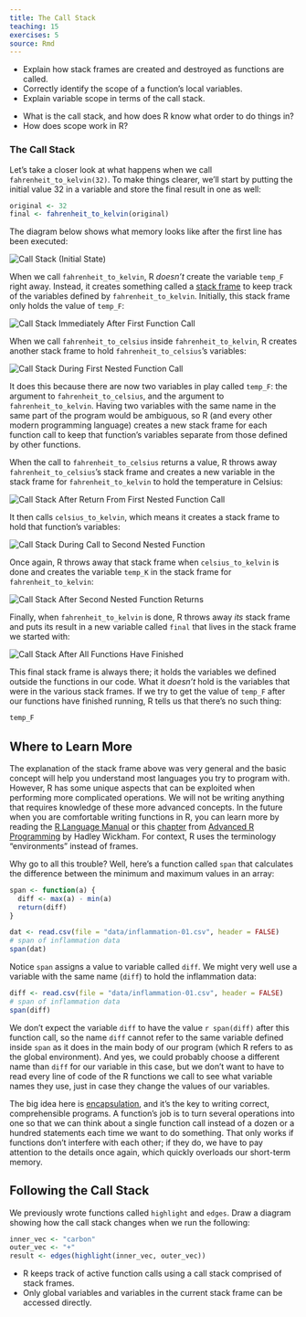 ```yaml
---
title: The Call Stack
teaching: 15
exercises: 5
source: Rmd
---
```


::::::::::::::::::::::::::::::::::::::: objectives

- Explain how stack frames are created and destroyed as functions are called.
- Correctly identify the scope of a function's local variables.
- Explain variable scope in terms of the call stack.

::::::::::::::::::::::::::::::::::::::::::::::::::

:::::::::::::::::::::::::::::::::::::::: questions

- What is the call stack, and how does R know what order to do things in?
- How does scope work in R?

::::::::::::::::::::::::::::::::::::::::::::::::::

### The Call Stack

Let's take a closer look at what happens when we call `fahrenheit_to_kelvin(32)`.
To make things clearer,
we'll start by putting the initial value 32 in a variable and store the final result in one as well:

```r
original <- 32
final <- fahrenheit_to_kelvin(original)
```

The diagram below shows what memory looks like after the first line has been executed:

<img src="fig/python-call-stack-01.svg" alt="Call Stack (Initial State)" />

When we call `fahrenheit_to_kelvin`, R *doesn't* create the variable `temp_F` right away.
Instead, it creates something called a [stack frame](../learners/reference.md#stack-frame) to keep track of the variables defined by `fahrenheit_to_kelvin`.
Initially, this stack frame only holds the value of `temp_F`:

<img src="fig/python-call-stack-02.svg" alt="Call Stack Immediately After First Function Call" />

When we call `fahrenheit_to_celsius` inside `fahrenheit_to_kelvin`, R creates another stack frame to hold `fahrenheit_to_celsius`'s variables:

<img src="fig/python-call-stack-03.svg" alt="Call Stack During First Nested Function Call" />

It does this because there are now two variables in play called `temp_F`: the argument to `fahrenheit_to_celsius`, and the argument to `fahrenheit_to_kelvin`.
Having two variables with the same name in the same part of the program would be ambiguous, so R (and every other modern programming language) creates a new stack frame for each function call to keep that function's variables separate from those defined by other functions.

When the call to `fahrenheit_to_celsius` returns a value, R throws away `fahrenheit_to_celsius`'s stack frame and creates a new variable in the stack frame for `fahrenheit_to_kelvin` to hold the temperature in Celsius:

<img src="fig/python-call-stack-04.svg" alt="Call Stack After Return From First Nested Function Call" />

It then calls `celsius_to_kelvin`, which means it creates a stack frame to hold that function's variables:

<img src="fig/python-call-stack-05.svg" alt="Call Stack During Call to Second Nested Function" />

Once again, R throws away that stack frame when `celsius_to_kelvin` is done
and creates the variable `temp_K` in the stack frame for `fahrenheit_to_kelvin`:

<img src="fig/python-call-stack-06.svg" alt="Call Stack After Second Nested Function Returns" />

Finally, when `fahrenheit_to_kelvin` is done, R throws away *its* stack frame and puts its result in a new variable called `final` that lives in the stack frame we started with:

<img src="fig/python-call-stack-07.svg" alt="Call Stack After All Functions Have Finished" />

This final stack frame is always there;
it holds the variables we defined outside the functions in our code.
What it *doesn't* hold is the variables that were in the various stack frames.
If we try to get the value of `temp_F` after our functions have finished running, R tells us that there's no such thing:

```r
temp_F
```

:::::::::::::::::::::::::::::::::::::::::  callout

## Where to Learn More

The explanation of the stack frame above was very general and the basic
concept will help you understand most languages you try to program with.
However, R has some unique aspects that can be exploited when performing
more complicated operations. We will not be writing anything that requires
knowledge of these more advanced concepts. In the future when you are
comfortable writing functions in R, you can learn more by reading the
[R Language Manual][man] or this [chapter] from
[Advanced R Programming][adv-r] by Hadley Wickham. For context, R uses the
terminology "environments" instead of frames.


::::::::::::::::::::::::::::::::::::::::::::::::::

Why go to all this trouble? Well, here's a function called `span` that calculates the difference between the minimum and maximum values in an array:

```r
span <- function(a) {
  diff <- max(a) - min(a)
  return(diff)
}

dat <- read.csv(file = "data/inflammation-01.csv", header = FALSE)
# span of inflammation data
span(dat)
```

Notice `span` assigns a value to variable called `diff`. We might very well use a variable with the same name (`diff`) to hold the inflammation data:

```r
diff <- read.csv(file = "data/inflammation-01.csv", header = FALSE)
# span of inflammation data
span(diff)
```

We don't expect the variable `diff` to have the value `r span(diff)` after this function call, so the name `diff` cannot refer to the same variable defined inside `span` as it does in the main body of our program (which R refers to as the global environment).
And yes, we could probably choose a different name than `diff` for our variable in this case, but we don't want to have to read every line of code of the R functions we call to see what variable names they use, just in case they change the values of our variables.

The big idea here is [encapsulation](../learners/reference.md#encapsulation), and it's the key to writing correct, comprehensible programs.
A function's job is to turn several operations into one so that we can think about a single function call instead of a dozen or a hundred statements each time we want to do something.
That only works if functions don't interfere with each other; if they do, we have to pay attention to the details once again, which quickly overloads our short-term memory.

:::::::::::::::::::::::::::::::::::::::  challenge

## Following the Call Stack

We previously wrote functions called `highlight` and `edges`.
Draw a diagram showing how the call stack changes when we run the following:

```r
inner_vec <- "carbon"
outer_vec <- "+"
result <- edges(highlight(inner_vec, outer_vec))
```

::::::::::::::::::::::::::::::::::::::::::::::::::



[man]: https://cran.r-project.org/doc/manuals/r-release/R-lang.html#Environment-objects
[chapter]: https://adv-r.hadley.nz/environments.html
[adv-r]: https://adv-r.hadley.nz/index.html


:::::::::::::::::::::::::::::::::::::::: keypoints

- R keeps track of active function calls using a call stack comprised of stack frames.
- Only global variables and variables in the current stack frame can be accessed directly.

::::::::::::::::::::::::::::::::::::::::::::::::::


